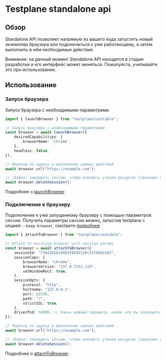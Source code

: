 # Testplane standalone api

## Обзор

Standalone API позволяет напрямую из вашего кода запустить новый экземпляр браузера или подключиться к уже работающему, а затем выполнить в нём необходимые действия.

Внимание: на данный момент Standalone API находится в стадии разработки и его интерфейс может меняться. Пожалуйста, учитывайте это при использовании.

## Использование

### Запуск браузера

Запуск браузера с необходимыми параметрами.

```typescript
import { launchBrowser } from "testplane/unstable";

// Запуск браузера с необходимыми параметрами
const browser = await launchBrowser({
    desiredCapabilities: {
        browserName: 'chrome',
    },
    headless: false,
});

// Переход по адресу и выполнение нужных действий
await browser.url("https://example.com");

// !Важно: завершить сессию, чтобы избежать утечки ресурсов (зависших процессов)
await browser.deleteSession();
```

Подробнее о [launchBrowser](https://github.com/gemini-testing/testplane/blob/master/src/browser/standalone/launchBrowser.ts)

### Подключение к браузеру

Подключение к уже запущенному браузеру с помощью параметров сессии.
Получить параметры сессии можно, запустив testplane с опцией `--keep-browser`, смотрите [подробнее](../command-line/index.mdx#testplane-keep-browser)

```typescript
import { attachToBrowser } from "testplane/unstable";

// Attach to existing browser with session params
const browser = await attachToBrowser({
    sessionId: "f1bd2b2bc6563f82d2120c31f4b92c03",
    sessionCaps: {
        browserName: "chrome",
        browserVersion: "137.0.7151.119",
        setWindowRect: true,
    },
    sessionOpts: {
        protocol: "http",
        hostname: "127.0.0.1",
        port: 62536,
        path: "/",
        strictSSL: true,
    },
    driverPid: 34985, // Очень важный параметр, нужен что бы завершить оставшиеся процессы
});

// Переход по адресу и выполнение нужных действий
await browser.url("https://example.com");

// !Важно: завершить сессию, чтобы избежать утечки ресурсов (зависших процессов)
await browser.deleteSession();
```

Подробнее о [attachToBrowser](https://github.com/gemini-testing/testplane/blob/master/src/browser/standalone/attachToBrowser.ts)

